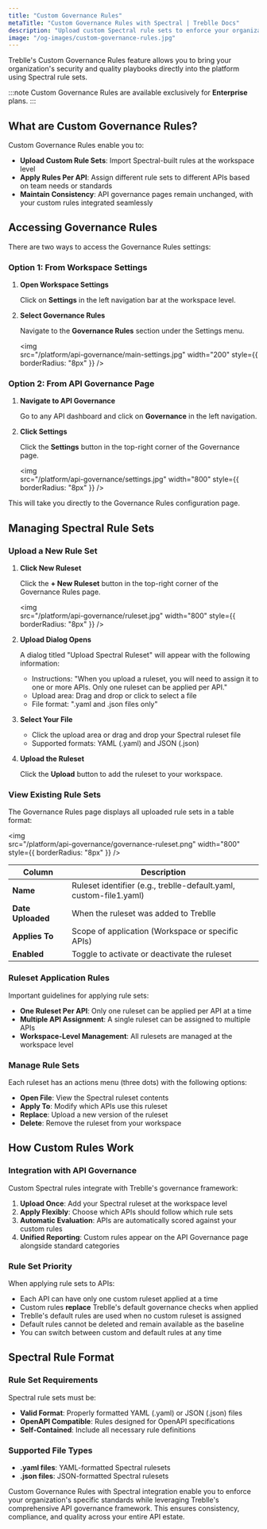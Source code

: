 ```yaml
---
title: "Custom Governance Rules"
metaTitle: "Custom Governance Rules with Spectral | Treblle Docs"
description: "Upload custom Spectral rule sets to enforce your organization's security and quality standards. Apply different rule sets per API at the workspace level."
image: "/og-images/custom-governance-rules.jpg"
---
```


Treblle's Custom Governance Rules feature allows you to bring your organization's security and quality playbooks directly into the platform using Spectral rule sets.

:::note
Custom Governance Rules are available exclusively for **Enterprise** plans.
:::

## What are Custom Governance Rules?

Custom Governance Rules enable you to:

- **Upload Custom Rule Sets**: Import Spectral-built rules at the workspace level
- **Apply Rules Per API**: Assign different rule sets to different APIs based on team needs or standards
- **Maintain Consistency**: API governance pages remain unchanged, with your custom rules integrated seamlessly

## Accessing Governance Rules

There are two ways to access the Governance Rules settings:

### Option 1: From Workspace Settings

1. **Open Workspace Settings**
   
   Click on **Settings** in the left navigation bar at the workspace level.

2. **Select Governance Rules**
   
   Navigate to the **Governance Rules** section under the Settings menu.

   <img    
     src="/platform/api-governance/main-settings.jpg"
     width="200"
     style={{ borderRadius: "8px" }}
   />

### Option 2: From API Governance Page

1. **Navigate to API Governance**
   
   Go to any API dashboard and click on **Governance** in the left navigation.

2. **Click Settings**
   
   Click the **Settings** button in the top-right corner of the Governance page.

   <img    
     src="/platform/api-governance/settings.jpg"
     width="800"
     style={{ borderRadius: "8px" }}
   />

This will take you directly to the Governance Rules configuration page.

## Managing Spectral Rule Sets

### Upload a New Rule Set

1. **Click New Ruleset**
   
   Click the **+ New Ruleset** button in the top-right corner of the Governance Rules page.

   <img    
     src="/platform/api-governance/ruleset.jpg"
     width="800"
     style={{ borderRadius: "8px" }}
   />

2. **Upload Dialog Opens**
   
   A dialog titled "Upload Spectral Ruleset" will appear with the following information:
   
   - Instructions: "When you upload a ruleset, you will need to assign it to one or more APIs. Only one ruleset can be applied per API."
   - Upload area: Drag and drop or click to select a file
   - File format: ".yaml and .json files only"

3. **Select Your File**
   
   - Click the upload area or drag and drop your Spectral ruleset file
   - Supported formats: YAML (.yaml) and JSON (.json)

4. **Upload the Ruleset**
   
   Click the **Upload** button to add the ruleset to your workspace.

### View Existing Rule Sets

The Governance Rules page displays all uploaded rule sets in a table format:

   <img    
     src="/platform/api-governance/governance-ruleset.png"
     width="800"
     style={{ borderRadius: "8px" }}
   />

| Column | Description |
|--------|-------------|
| **Name** | Ruleset identifier (e.g., treblle-default.yaml, custom-file1.yaml) |
| **Date Uploaded** | When the ruleset was added to Treblle |
| **Applies To** | Scope of application (Workspace or specific APIs) |
| **Enabled** | Toggle to activate or deactivate the ruleset |

### Ruleset Application Rules

Important guidelines for applying rule sets:

- **One Ruleset Per API**: Only one ruleset can be applied per API at a time
- **Multiple API Assignment**: A single ruleset can be assigned to multiple APIs
- **Workspace-Level Management**: All rulesets are managed at the workspace level

### Manage Rule Sets

Each ruleset has an actions menu (three dots) with the following options:

- **Open File**: View the Spectral ruleset contents
- **Apply To**: Modify which APIs use this ruleset
- **Replace**: Upload a new version of the ruleset
- **Delete**: Remove the ruleset from your workspace

## How Custom Rules Work

### Integration with API Governance

Custom Spectral rules integrate with Treblle's governance framework:

1. **Upload Once**: Add your Spectral ruleset at the workspace level
2. **Apply Flexibly**: Choose which APIs should follow which rule sets
3. **Automatic Evaluation**: APIs are automatically scored against your custom rules
4. **Unified Reporting**: Custom rules appear on the API Governance page alongside standard categories

### Rule Set Priority

When applying rule sets to APIs:

- Each API can have only one custom ruleset applied at a time
- Custom rules **replace** Treblle's default governance checks when applied
- Treblle's default rules are used when no custom ruleset is assigned
- Default rules cannot be deleted and remain available as the baseline
- You can switch between custom and default rules at any time

## Spectral Rule Format

### Rule Set Requirements

Spectral rule sets must be:

- **Valid Format**: Properly formatted YAML (.yaml) or JSON (.json) files
- **OpenAPI Compatible**: Rules designed for OpenAPI specifications
- **Self-Contained**: Include all necessary rule definitions

### Supported File Types

- **.yaml files**: YAML-formatted Spectral rulesets
- **.json files**: JSON-formatted Spectral rulesets

Custom Governance Rules with Spectral integration enable you to enforce your organization's specific standards while leveraging Treblle's comprehensive API governance framework. This ensures consistency, compliance, and quality across your entire API estate.